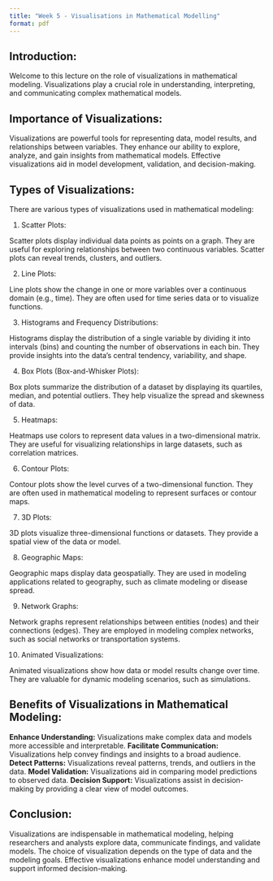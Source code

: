 ```yaml
---
title: "Week 5 - Visualisations in Mathematical Modelling"
format: pdf
---
```


## Introduction:

Welcome to this lecture on the role of visualizations in mathematical modeling.
Visualizations play a crucial role in understanding, interpreting, and communicating complex mathematical models.

## Importance of Visualizations:

Visualizations are powerful tools for representing data, model results, and relationships between variables. They enhance our ability to explore, analyze, and gain insights from mathematical models. Effective visualizations aid in model development, validation, and decision-making.

## Types of Visualizations:

There are various types of visualizations used in mathematical modeling:

1. Scatter Plots:

Scatter plots display individual data points as points on a graph.
They are useful for exploring relationships between two continuous variables.
Scatter plots can reveal trends, clusters, and outliers.

2. Line Plots:

Line plots show the change in one or more variables over a continuous domain (e.g., time). They are often used for time series data or to visualize functions.

3. Histograms and Frequency Distributions:

Histograms display the distribution of a single variable by dividing it into intervals (bins) and counting the number of observations in each bin. They provide insights into the data's central tendency, variability, and shape.

4. Box Plots (Box-and-Whisker Plots):

Box plots summarize the distribution of a dataset by displaying its quartiles, median, and potential outliers. They help visualize the spread and skewness of data.

5. Heatmaps:

Heatmaps use colors to represent data values in a two-dimensional matrix.
They are useful for visualizing relationships in large datasets, such as correlation matrices.

6. Contour Plots:

Contour plots show the level curves of a two-dimensional function.
They are often used in mathematical modeling to represent surfaces or contour maps.

7. 3D Plots:

3D plots visualize three-dimensional functions or datasets. They provide a spatial view of the data or model.

8. Geographic Maps:

Geographic maps display data geospatially. They are used in modeling applications related to geography, such as climate modeling or disease spread.

9. Network Graphs:

Network graphs represent relationships between entities (nodes) and their connections (edges). They are employed in modeling complex networks, such as social networks or transportation systems.

10. Animated Visualizations:

Animated visualizations show how data or model results change over time.
They are valuable for dynamic modeling scenarios, such as simulations.

## Benefits of Visualizations in Mathematical Modeling:

**Enhance Understanding:** Visualizations make complex data and models more accessible and interpretable.
**Facilitate Communication:** Visualizations help convey findings and insights to a broad audience.
**Detect Patterns:** Visualizations reveal patterns, trends, and outliers in the data.
**Model Validation:** Visualizations aid in comparing model predictions to observed data.
**Decision Support:** Visualizations assist in decision-making by providing a clear view of model outcomes.

## Conclusion:

Visualizations are indispensable in mathematical modeling, helping researchers and analysts explore data, communicate findings, and validate models. The choice of visualization depends on the type of data and the modeling goals. Effective visualizations enhance model understanding and support informed decision-making.

